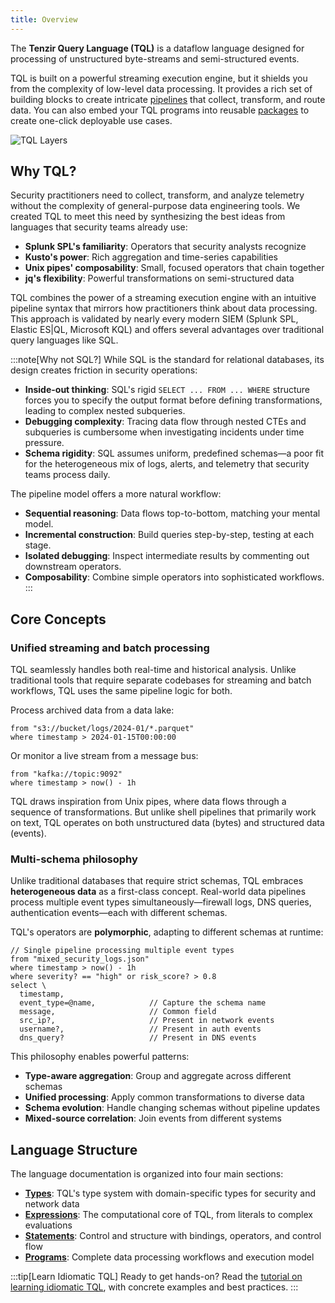 ```yaml
---
title: Overview
---
```


The **Tenzir Query Language (TQL)** is a dataflow language designed for
processing of unstructured byte-streams and semi-structured events.

TQL is built on a powerful streaming execution engine, but it shields you from
the complexity of low-level data processing. It provides a rich set of building
blocks to create intricate [pipelines](/explanations/architecture/pipeline)
that collect, transform, and route data. You can also embed your TQL programs
into reusable [packages](/explanations/packages) to create one-click
deployable use cases.

![TQL Layers](./tql-layers.svg)

## Why TQL?

Security practitioners need to collect, transform, and analyze telemetry without
the complexity of general-purpose data engineering tools. We created TQL to meet
this need by synthesizing the best ideas from languages that security teams
already use:

- **Splunk SPL's familiarity**: Operators that security analysts recognize
- **Kusto's power**: Rich aggregation and time-series capabilities
- **Unix pipes' composability**: Small, focused operators that chain together
- **jq's flexibility**: Powerful transformations on semi-structured data

TQL combines the power of a streaming execution engine with an intuitive
pipeline syntax that mirrors how practitioners think about data processing. This
approach is validated by nearly every modern SIEM (Splunk SPL, Elastic ES|QL,
Microsoft KQL) and offers several advantages over traditional query languages
like SQL.

:::note[Why not SQL?]
While SQL is the standard for relational databases, its design creates friction
in security operations:

- **Inside-out thinking**: SQL's rigid `SELECT ... FROM ... WHERE` structure
  forces you to specify the output format before defining transformations,
  leading to complex nested subqueries.
- **Debugging complexity**: Tracing data flow through nested CTEs and subqueries
  is cumbersome when investigating incidents under time pressure.
- **Schema rigidity**: SQL assumes uniform, predefined schemas—a poor fit for
  the heterogeneous mix of logs, alerts, and telemetry that security teams
  process daily.

The pipeline model offers a more natural workflow:

- **Sequential reasoning**: Data flows top-to-bottom, matching your mental model.
- **Incremental construction**: Build queries step-by-step, testing at each stage.
- **Isolated debugging**: Inspect intermediate results by commenting out downstream operators.
- **Composability**: Combine simple operators into sophisticated workflows.
  :::

## Core Concepts

### Unified streaming and batch processing

TQL seamlessly handles both real-time and historical analysis. Unlike
traditional tools that require separate codebases for streaming and batch
workflows, TQL uses the same pipeline logic for both.

Process archived data from a data lake:

```tql
from "s3://bucket/logs/2024-01/*.parquet"
where timestamp > 2024-01-15T00:00:00
```

Or monitor a live stream from a message bus:

```tql
from "kafka://topic:9092"
where timestamp > now() - 1h
```

TQL draws inspiration from Unix pipes, where data flows through a sequence of
transformations. But unlike shell pipelines that primarily work on text, TQL
operates on both unstructured data (bytes) and structured data (events).

### Multi-schema philosophy

Unlike traditional databases that require strict schemas, TQL embraces
**heterogeneous data** as a first-class concept. Real-world data pipelines
process multiple event types simultaneously—firewall logs, DNS queries,
authentication events—each with different schemas.

TQL's operators are **polymorphic**, adapting to different schemas at runtime:

```tql
// Single pipeline processing multiple event types
from "mixed_security_logs.json"
where timestamp > now() - 1h
where severity? == "high" or risk_score? > 0.8
select \
  timestamp,
  event_type=@name,            // Capture the schema name
  message,                     // Common field
  src_ip?,                     // Present in network events
  username?,                   // Present in auth events
  dns_query?                   // Present in DNS events
```

This philosophy enables powerful patterns:

- **Type-aware aggregation**: Group and aggregate across different schemas
- **Unified processing**: Apply common transformations to diverse data
- **Schema evolution**: Handle changing schemas without pipeline updates
- **Mixed-source correlation**: Join events from different systems

## Language Structure

The language documentation is organized into four main sections:

- [**Types**](/explanations/language/types): TQL's type system with domain-specific types for security and network data
- [**Expressions**](/explanations/language/expressions): The computational core of TQL, from literals to complex evaluations
- [**Statements**](/explanations/language/statements): Control and structure with bindings, operators, and control flow
- [**Programs**](/explanations/language/programs): Complete data processing workflows and execution model

:::tip[Learn Idiomatic TQL]
Ready to get hands-on? Read the [tutorial on learning idiomatic
TQL](/tutorials/learn-idiomatic-tql), with concrete examples and best practices.
:::

